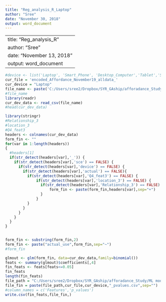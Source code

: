 ```yaml
---
title: "Reg_analysis_R_Laptop"
author: "Sree"
date: "November 30, 2018"
output: word_document
---
```


---
title: "Reg_analysis_R"
author: "Sree"
date: "November 13, 2018"
output: word_document
---

```r
#device <- list('Laptop', 'Smart_Phone', 'Desktop_Computer','Tablet','Smart_Speaker','Smart_Watch')
cur_file = 'encoded_Affordance_November19_alldata_'
cur_device = "Laptop"
file_name <- paste('C:/Users/sree2/Dropbox/SYR_GAship/afforadance_Study/Datasets/Encoded_files/',cur_file,'Laptop','_data.csv',sep="")
#file_name
library(readr)
cur_dev_data <- read_csv(file_name)
#head(cur_dev_data)
```

```r
library(stringr)
#Relationship_3
#location_3
#Q4_feat3
headers <- colnames(cur_dev_data)
form_fin <- ""
for(var in 1:length(headers))
{
  #headers[1]
  if(str_detect(headers[var],'_')) {
    if(str_detect(headers[var],'sce') == FALSE) {
      if(str_detect(headers[var],'device') == FALSE) {
        if(str_detect(headers[var],'actual') == FALSE){
          if(str_detect(headers[var],'Q4_feat3') == FALSE) {
              if(str_detect(headers[var],'location_3') == FALSE) {
                if(str_detect(headers[var],'Relationship_3') == FALSE) {
                    form_fin <- paste(form_fin,headers[var],sep="+")
                }
              }
          }
        }
      }
    }
  }
}
      

form_fin <- substring(form_fin,2)
form_fin <- paste("actual_use",form_fin,sep="~")
#form_fin
```

```r
glmout <- glm(form_fin, data=cur_dev_data,family=binomial())
feats <- summary(glmout)$coefficients[,4]
fin_feats <- feats[feats<=0.05]
fin_feats
length(fin_feats)
file_path = "C:/Users/sree2/Dropbox/SYR_GAship/afforadance_Study/ML models/logistic_Regression_p_values/New results/modified_glm/"
file_fin = paste(file_path,cur_file,cur_device,"_pvalues.csv",sep="")
#column_names = c('Features','p_values')
write.csv(fin_feats,file_fin,)
```

